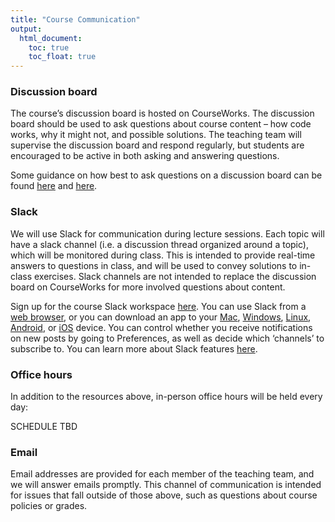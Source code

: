 ```yaml
---
title: "Course Communication"
output:
  html_document: 
    toc: true
    toc_float: true
---
```


### Discussion board

The course's discussion board is hosted on CourseWorks. The discussion board should be used to ask questions about course content -- how code works, why it might not, and possible solutions. The teaching team will supervise the discussion board and respond regularly, but students are encouraged to be active in both asking and answering questions. 

Some guidance on how best to ask questions on a discussion board can be found [here](https://stackoverflow.com/help/how-to-ask) and [here](https://jvns.ca/blog/good-questions/).

### Slack

We will use Slack for communication during lecture sessions. Each topic will have a slack channel (i.e. a discussion thread organized around a topic), which will be monitored during class. This is intended to provide real-time answers to questions in class, and will be used to convey solutions to in-class exercises. Slack channels are not intended to replace the discussion board on CourseWorks for more involved questions about content. 

Sign up for the course Slack workspace [here](https://join.slack.com/t/p8105-fall2018/shared_invite/enQtNDI0MDY2MDQ3MTczLTRkZTQ3MGI5ZmMwMWZhYzE0MzIxYWIzYWFjZDU1NzBiMTQ4MGI1MmQwZmQ0NDRhNGMyMmU1MGZkZTEwYmNhY2M). You can use Slack from a [web browser](https://p8105-fall2017.slack.com/messages/general), or you can download an app to your [Mac](https://slack.com/downloads/osx), [Windows](https://slack.com/downloads/windows), [Linux](https://slack.com/downloads/linux), [Android](https://slack.com/downloads/android), or [iOS](https://slack.com/downloads/ios) device. You can control whether you receive notifications on new posts by going to Preferences, as well as decide which ‘channels’ to subscribe to. You can learn more about Slack features [here](https://get.slack.help/hc/en-us/articles/218080037-Getting-started-for-new-members).

### Office hours

In addition to the resources above, in-person office hours will be held every day:

SCHEDULE TBD 

### Email

Email addresses are provided for each member of the teaching team, and we will answer emails promptly. This channel of communication is intended for issues that fall outside of those above, such as questions about course policies or grades. 


